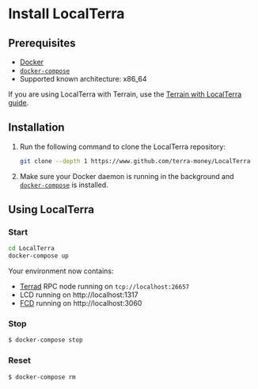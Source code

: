 
# Install LocalTerra

## Prerequisites

- [Docker](https://www.docker.com/)
- [`docker-compose`](https://docs.docker.com/compose/install/)
- Supported known architecture: x86_64

<Admonition type="tip" icon="💡" title="Terrain and LocalTerra">

If you are using LocalTerra with Terrain, use the [Terrain with LocalTerra guide](../terrain/using-terrain-localterra.mdx).

</Admonition>


## Installation

1. Run the following command to clone the LocalTerra repository:

   ```sh
   git clone --depth 1 https://www.github.com/terra-money/LocalTerra
   ```

2. Make sure your Docker daemon is running in the background and [`docker-compose`](https://github.com/docker/compose) is installed.

## Using LocalTerra

### Start

```sh
cd LocalTerra
docker-compose up
```

Your environment now contains:

- [Terrad](http://github.com/terra-money/core) RPC node running on `tcp://localhost:26657`
- LCD running on http://localhost:1317
- [FCD](http://www.github.com/terra-money/fcd) running on http://localhost:3060

### Stop

```sh
$ docker-compose stop
```

### Reset

```sh
$ docker-compose rm
```

